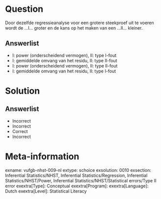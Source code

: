 Question
========

Door dezelfde regressieanalyse voor een grotere steekproef uit te voeren wordt de ...I...  groter en de kans op het maken van een ...II... kleiner.
  
Answerlist
----------
* I: power (onderscheidend vermogen), II: type I-fout
* I: gemiddelde omvang van het residu, II: type II-fout
* I: power (onderscheidend vermogen), II: type II-fout 
* I: gemiddelde omvang van het residu, II: type I-fout

Solution
========

Answerlist
----------
* Incorrect
* Incorrect
* Correct
* Incorrect

Meta-information
================
exname: vufgb-nhst-009-nl
extype: schoice
exsolution: 0010
exsection: Inferential Statistics/NHST, Inferential Statistics/Regression, Inferential Statistics/NHST/Power, Inferential Statistics/NHST/Statistical errors/Type II error
exextra[Type]: Conceptual
exextra[Program]: 
exextra[Language]: Dutch
exextra[Level]: Statistical Literacy